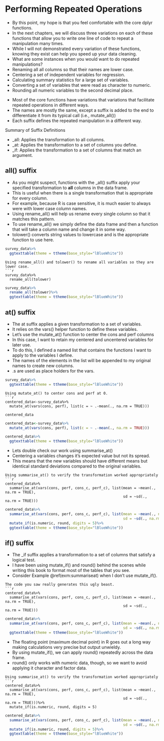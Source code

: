 # Performing Repeated Operations
- By this point, my hope is that you feel comfortable with the core dplyr functions.
- In the next chapters, we will discuss three variations on each of these functions that allow you to write one line of code to repeat a manipulation many times. 
- While I will not demonstrated every variation of these functions, knowing they exist can help you speed up your data cleaning.
- What are some instances when you would want to do repeated manipulations?
<div class = list>
- Renaming all all columns so that their names are lower case.
- Centering a set of independent variables for regression.
- Calculating summary statistics for a large set of variables.
- Converting a set of variables that were read as character to numeric.
- Rounding all numeric variables to the second decimal place.
</div>

- Most of the core functions have variations that variations that facilitate repeated operations in different ways.
- The names are mostly the same, except a suffix is added to the end to differentiate it from its typical call (i.e., mutate_all())
- Each suffix defines the repeated manipulation in a different way.

<div class = activity>
<div class = activitytitle>
Summary of Suffix Definitions
</div>
- _all: Applies the transformation to all columns.
- _at: Applies the transformation to a set of columns you define.
- _if: Applies the transformation to a set of columns that match an argument.
</div>

## all() suffix
- As you might suspect, functions with the _all() suffix apply your specified transformation to **all** columns in the data frame.
- This is useful when there is a single transformation that is appropriate for every column.
- For example, because R is case sensitive, it is much easier to always were with lower case column names.
- Using rename_all() will help us rename every single column so that it matches this pattern.
- To use rename_all() we simply define the data frame and then a function that will take a column name and change it in some way.
- tolower() converts string values to lowercase and is the appropriate function to use here.

```r
survey_data%>%
  ggtexttable(theme = ttheme(base_style="lBlueWhite"))
```


```example
Using rename_all() and tolower() to rename all variables so they are lower case.
```r
survey_data%>%
  rename_all(tolower)
```

```r
survey_data%>%
  rename_all(tolower)%>%
  ggtexttable(theme = ttheme(base_style="lBlueWhite"))
```

## at() suffix
- The at suffix applies a given transformation to a set of variables.
- It relies on the vars() helper function to define these variables. 
- Let's use the mutate_at() function to center the cons and perf columns
- In this case, I want to retain my centered and uncentered variables for later use.
- To do this, I defined a named list that contains the functions I want to apply to the variables I define.
- The names of the elements in the list will be appended to my original names to create new columns. 
- .s are used as place holders for the vars.

```r
survey_data%>%
  ggtexttable(theme = ttheme(base_style="lBlueWhite"))
```

```example
Using mutate_at() to center cons and perf at 0.
```r
centered_data<-survey_data%>%
  mutate_at(vars(cons, perf), list(c = ~ .-mean(., na.rm = TRUE)))

centered_data
```

```r
centered_data<-survey_data%>%
  mutate_at(vars(cons, perf), list(c = ~ .-mean(., na.rm = TRUE)))

centered_data%>%
  ggtexttable(theme = ttheme(base_style="lBlueWhite"))
```
- Lets double check our work using summarise_at()
- Centering a variables changes it's expected value but not its spread.
- This means that the new variables should have different means but identical standard deviations compared to the original variables.

```example
Using summarise_at() to verify the transformation worked appropriately
```r
centered_data%>%
  summarise_at(vars(cons, perf, cons_c, perf_c), list(mean = ~mean(., na.rm = TRUE),
                                                      sd = ~sd(., na.rm = TRUE)))

```

```r
centered_data%>%
  summarise_at(vars(cons, perf, cons_c, perf_c), list(mean = ~mean(., na.rm = TRUE),
                                                      sd = ~sd(., na.rm = TRUE)))%>%
  mutate_if(is.numeric, round, digits = 5)%>%
  ggtexttable(theme = ttheme(base_style="lBlueWhite"))
```


## if() suffix
- The _if suffix applies a transformation to a set of columns that satisfy a logical test.
- I have been using mutate_if() and round() behind the scenes while writing this book to format most of the tables that you see. 
- Consider Example \@ref(exm:summariseat) when I don't use mutate_if(). 

```example
The code you saw really generates this ugly beast. 
```r
centered_data%>%
  summarise_at(vars(cons, perf, cons_c, perf_c), list(mean = ~mean(., na.rm = TRUE),
                                                      sd = ~sd(., na.rm = TRUE)))
```

```r
centered_data%>%
  summarise_at(vars(cons, perf, cons_c, perf_c), list(mean = ~mean(., na.rm = TRUE),
                                                      sd = ~sd(., na.rm = TRUE)))%>%
  ggtexttable(theme = ttheme(base_style="lBlueWhite"))
```

- The floating point (maximum decimal point) in R goes out a long way making calculations very precise but output unwieldy.
- By using mutate_if(), we can apply round() repeatedly across the data frame. 
- round() only works with numeric data, though, so we want to avoid applying it character and factor data.

```example
Using summarise_at() to verify the transformation worked appropriately
```r
centered_data%>%
  summarise_at(vars(cons, perf, cons_c, perf_c), list(mean = ~mean(., na.rm = TRUE),
                                                      sd = ~sd(., na.rm = TRUE)))%>%
  mutate_if(is.numeric, round, digits = 5)
```

```r
centered_data%>%
  summarise_at(vars(cons, perf, cons_c, perf_c), list(mean = ~mean(., na.rm = TRUE),
                                                      sd = ~sd(., na.rm = TRUE)))%>%
  mutate_if(is.numeric, round, digits = 5)%>%
  ggtexttable(theme = ttheme(base_style="lBlueWhite"))
```
